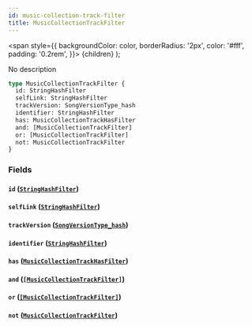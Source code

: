 ```yaml
---
id: music-collection-track-filter
title: MusicCollectionTrackFilter
---
```


<span
style={{
      backgroundColor: color,
      borderRadius: '2px',
      color: '#fff',
      padding: '0.2rem',
    }}>
{children}
</span>
);

No description

```graphql
type MusicCollectionTrackFilter {
  id: StringHashFilter
  selfLink: StringHashFilter
  trackVersion: SongVersionType_hash
  identifier: StringHashFilter
  has: MusicCollectionTrackHasFilter
  and: [MusicCollectionTrackFilter]
  or: [MusicCollectionTrackFilter]
  not: MusicCollectionTrackFilter
}
```

### Fields

#### `id` ([`StringHashFilter`](/docs/schema/inputs/string-hash-filter))

#### `selfLink` ([`StringHashFilter`](/docs/schema/inputs/string-hash-filter))

#### `trackVersion` ([`SongVersionType_hash`](/docs/schema/inputs/song-version-type-hash))

#### `identifier` ([`StringHashFilter`](/docs/schema/inputs/string-hash-filter))

#### `has` ([`MusicCollectionTrackHasFilter`](/docs/schema/enums/music-collection-track-has-filter))

#### `and` ([`[MusicCollectionTrackFilter]`](/docs/schema/inputs/music-collection-track-filter))

#### `or` ([`[MusicCollectionTrackFilter]`](/docs/schema/inputs/music-collection-track-filter))

#### `not` ([`MusicCollectionTrackFilter`](/docs/schema/inputs/music-collection-track-filter))
